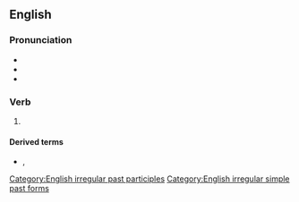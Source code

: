==English==

===Pronunciation===
* {{IPA|en|/ˈswɛpt/}}
* {{audio|en|en-us-swept.ogg|Audio (US)}}
* {{rhymes|en|ɛpt|s=1}}

===Verb===
{{head|en|verb form}}

# {{en-past of|sweep}}

====Derived terms====
* {{l|en|swept-back}}, {{l|en|sweptback}}

[[Category:English irregular past participles]]
[[Category:English irregular simple past forms]]